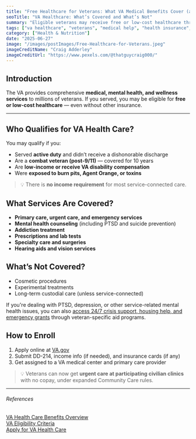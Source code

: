 ```yaml
---
title: "Free Healthcare for Veterans: What VA Medical Benefits Cover (and What They Don’t)"
seoTitle: "VA Healthcare: What’s Covered and What’s Not"
summary: "Eligible veterans may receive free or low-cost healthcare through the VA, including hospital care, mental health services, and prescriptions. Here’s how to qualify and enroll."
tags: ["va healthcare", "veterans", "medical help", "health insurance", "mental health"]
category: ["Health & Nutrition"]
date: "2025-06-27"
image: "/images/postImages/Free-Healthcare-for-Veterans.jpeg"
imageCreditName: "Craig Adderley"
imageCreditUrl: "https://www.pexels.com/@thatguycraig000/"
---
```


## Introduction

The VA provides comprehensive **medical, mental health, and wellness services** to millions of veterans. If you served, you may be eligible for **free or low-cost healthcare** — even without other insurance.

<BenefitsCtaBanner />

***

## Who Qualifies for VA Health Care?

You may qualify if you:

- Served **active duty** and didn’t receive a dishonorable discharge
- Are a **combat veteran (post-9/11)** — covered for 10 years
- Are **low-income or receive VA disability compensation**
- Were **exposed to burn pits, Agent Orange, or toxins**

> 💡 There is **no income requirement** for most service-connected care.

## What Services Are Covered?

- **Primary care, urgent care, and emergency services**
- **Mental health counseling** (including PTSD and suicide prevention)
- **Addiction treatment**
- **Prescriptions and lab tests**
- **Specialty care and surgeries**
- **Hearing aids and vision services**

## What’s Not Covered?

- Cosmetic procedures
- Experimental treatments
- Long-term custodial care (unless service-connected)

If you're dealing with PTSD, depression, or other service-related mental health issues, you can also [access 24/7 crisis support, housing help, and emergency grants](./veteran-crisis-support-free-hotlines-grants-and-emergency-help) through veteran-specific aid programs.

## How to Enroll

1. Apply online at [VA.gov](https://www.va.gov/health-care/apply/application)
2. Submit DD-214, income info (if needed), and insurance cards (if any)
3. Get assigned to a VA medical center and primary care provider

> 💡 Veterans can now get **urgent care at participating civilian clinics** with no copay, under expanded Community Care rules.

***

###### References

<div className="references">
<a href="https://www.va.gov/health-care/" target="_blank" rel="noopener noreferrer">VA Health Care Benefits Overview</a><br />
<a href="https://www.va.gov/health-care/eligibility/" target="_blank" rel="noopener noreferrer">VA Eligibility Criteria</a><br />
<a href="https://www.va.gov/health-care/apply/application/" target="_blank" rel="noopener noreferrer">Apply for VA Health Care</a>
</div>
